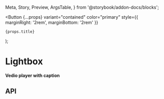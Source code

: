   Meta,
  Story,
  Preview,
  ArgsTable,
} from '@storybook/addon-docs/blocks';

  <Button
    {...props}
    variant="contained"
    color="primary"
    style={{ marginRight: '2rem', marginBottom: '2rem' }}
  >
    {props.title}
  </Button>
);

<Meta title="Galleries/Lightbox" component={Lightbox} />

# Lightbox

**Vedio player with caption**

<Preview>
  <Story name="Lightbox">
    <Lightbox lists={videos} Button={PlayBtn} />
  </Story>
</Preview>

## API

<ArgsTable of={Lightbox} />
